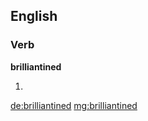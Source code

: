 ==English==

===Verb===
'''brilliantined'''

# {{past of|brilliantine}}

[[de:brilliantined]]
[[mg:brilliantined]]